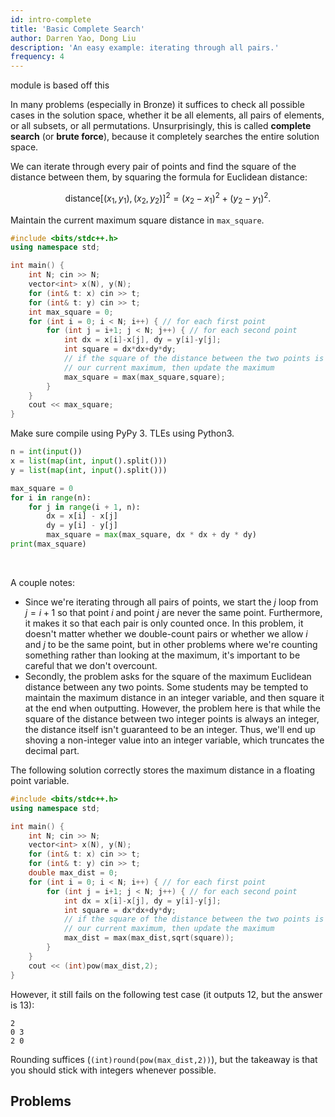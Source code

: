 ```yaml
---
id: intro-complete
title: 'Basic Complete Search'
author: Darren Yao, Dong Liu
description: 'An easy example: iterating through all pairs.'
frequency: 4
---
```








<Resources>
	<Resource source="IUSACO" title="6 - Complete Search">
		module is based off this
	</Resource>
</Resources>

<br />

In many problems (especially in Bronze) it suffices to check all possible cases in the solution space, whether it be all elements, all pairs of elements, or all subsets, or all permutations. Unsurprisingly, this is called **complete search** (or **brute force**), because it completely searches the entire solution space.

<FocusProblem problem={problems.sample[0]} />

<Spoiler title="Solution">

We can iterate through every pair of points and find the square of the distance between them, by squaring the formula for Euclidean distance:

$$
\text{distance}[(x_1,y_1),(x_2,y_2)]^2 = (x_2-x_1)^2 + (y_2-y_1)^2.
$$

Maintain the current maximum square distance in `max_square`.

<LanguageSection>

<CPPSection>

```cpp
#include <bits/stdc++.h>
using namespace std;

int main() {
	int N; cin >> N;
	vector<int> x(N), y(N);
	for (int& t: x) cin >> t;
	for (int& t: y) cin >> t;
	int max_square = 0;
	for (int i = 0; i < N; i++) { // for each first point
		for (int j = i+1; j < N; j++) { // for each second point
			int dx = x[i]-x[j], dy = y[i]-y[j];
			int square = dx*dx+dy*dy;
			// if the square of the distance between the two points is greater than
			// our current maximum, then update the maximum
			max_square = max(max_square,square);
		}
	}
	cout << max_square;
}
```

</CPPSection>

<!-- <JavaSection>

```java
int max = 0; // storing the current maximum
for(int i = 0; i < n; i++){ // for each first point
	for(int j = i+1; j < n; j++){ // for each second point
		int dx = x[i] - x[j];
		int dy = y[i] - y[j];
		max = Math.max(max, dx*dx + dy*dy);
		// if the square of the distance between the two points is greater than
		// our current maximum, then update the maximum
	}
}
io.println(max);
```

</JavaSection> -->

<PySection>

<Warning>

Make sure compile using PyPy 3. TLEs using Python3.

</Warning>

```py
n = int(input())
x = list(map(int, input().split()))
y = list(map(int, input().split()))

max_square = 0
for i in range(n):
	for j in range(i + 1, n):
		dx = x[i] - x[j]
		dy = y[i] - y[j]
		max_square = max(max_square, dx * dx + dy * dy)
print(max_square)
```

</PySection>

</LanguageSection>

<br />

A couple notes:

- Since we're iterating through all pairs of points, we start the $j$ loop from $j = i+1$ so that point $i$ and point $j$ are never the same point. Furthermore, it makes it so that each pair is only counted once. In this problem, it doesn't matter whether we double-count pairs or whether we allow $i$ and $j$ to be the same point, but in other problems where we're counting something rather than looking at the maximum, it's important to be careful that we don't overcount.
- Secondly, the problem asks for the square of the maximum Euclidean distance between any two points. Some students may be tempted to maintain the maximum distance in an integer variable, and then square it at the end when outputting. However, the problem here is that while the square of the distance between two integer points is always an integer, the distance itself isn't guaranteed to be an integer. Thus, we'll end up shoving a non-integer value into an integer variable, which truncates the decimal part. 

<LanguageSection>

<CPPSection>

The following solution correctly stores the maximum distance in a floating point variable.


```cpp
#include <bits/stdc++.h>
using namespace std;

int main() {
	int N; cin >> N;
	vector<int> x(N), y(N);
	for (int& t: x) cin >> t;
	for (int& t: y) cin >> t;
	double max_dist = 0;
	for (int i = 0; i < N; i++) { // for each first point
		for (int j = i+1; j < N; j++) { // for each second point
			int dx = x[i]-x[j], dy = y[i]-y[j];
			int square = dx*dx+dy*dy;
			// if the square of the distance between the two points is greater than
			// our current maximum, then update the maximum
			max_dist = max(max_dist,sqrt(square));
		}
	}
	cout << (int)pow(max_dist,2);
}
```

However, it still fails on the following test case (it outputs 12, but the answer is 13):

```
2
0 3
2 0
```

Rounding suffices (`(int)round(pow(max_dist,2))`), but the takeaway is that you should stick with integers whenever possible.

</CPPSection>

</LanguageSection>
</Spoiler>

## Problems

<Problems problems={problems.probs} />
